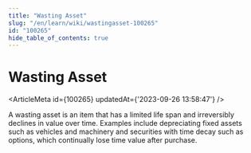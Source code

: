 ```yaml
---
title: "Wasting Asset"
slug: "/en/learn/wiki/wastingasset-100265"
id: "100265"
hide_table_of_contents: true
---
```



# Wasting Asset

<ArticleMeta id={100265} updatedAt={'2023-09-26 13:58:47'} />
<div className='border-solid border-b border-t-0 my-4 border-[var(--ifm-color-gray-300)]' />

A wasting asset is an item that has a limited life span and irreversibly declines in value over time. Examples include depreciating fixed assets such as vehicles and machinery and securities with time decay such as options, which continually lose time value after purchase.
